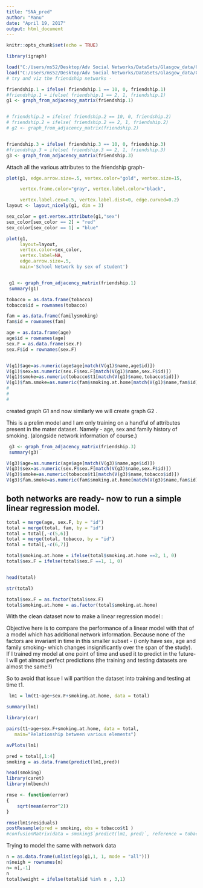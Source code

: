 ```yaml
---
title: "SNA_pred"
author: "Manu"
date: "April 19, 2017"
output: html_document
---
```


```r
knitr::opts_chunk$set(echo = TRUE)
```


```r
library(igraph)

load("C:/Users/ms52/Desktop/Adv Social Networks/DataSets/Glasgow_data/Glasgow-demographic.RData")
load("C:/Users/ms52/Desktop/Adv Social Networks/DataSets/Glasgow_data/Glasgow-friendship.RData")
# try and viz the friendship networks - 

friendship.1 = ifelse( friendship.1 == 10, 0, friendship.1)
#friendship.1 = ifelse( friendship.1 == 2, 1, friendship.1)
g1 <- graph_from_adjacency_matrix(friendship.1)


# friendship.2 = ifelse( friendship.2 == 10, 0, friendship.2)
# friendship.2 = ifelse( friendship.2 == 2, 1, friendship.2)
# g2 <- graph_from_adjacency_matrix(friendship.2)


friendship.3 = ifelse( friendship.3 == 10, 0, friendship.3)
#friendship.3 = ifelse( friendship.3 == 2, 1, friendship.3)
g3 <- graph_from_adjacency_matrix(friendship.3)

```
Attach all the various attributes to the friendship graph-

```r

plot(g1, edge.arrow.size=.5, vertex.color="gold", vertex.size=15, 

     vertex.frame.color="gray", vertex.label.color="black", 

     vertex.label.cex=0.5, vertex.label.dist=0, edge.curved=0.2) 
layout <- layout_nicely(g1, dim = 3)

sex_color = get.vertex.attribute(g1,"sex")
sex_color[sex_color == 2] = "red"
sex_color[sex_color == 1] = "blue"

plot(g1, 
     layout=layout, 
     vertex.color=sex_color, 
     vertex.label=NA, 
     edge.arrow.size=.5,
     main='School Network by sex of student')


 g1 <- graph_from_adjacency_matrix(friendship.1)
 summary(g1)

tobacco = as.data.frame(tobacco)
tobacco$id = rownames(tobacco)

fam = as.data.frame(familysmoking)
fam$id = rownames(fam)

age = as.data.frame(age)
age$id = rownames(age)
sex.F = as.data.frame(sex.F)
sex.F$id = rownames(sex.F)


V(g1)$age=as.numeric(age$age[match(V(g1)$name,age$id)])
V(g1)$sex=as.numeric(sex.F$sex.F[match(V(g1)$name,sex.F$id)])
V(g1)$smoke=as.numeric(tobacco$t1[match(V(g1)$name,tobacco$id)])
V(g1)$fam.smoke=as.numeric(fam$smoking.at.home[match(V(g1)$name,fam$id)])
# 
# 
#
```

created graph G1 and now similarly we will create graph G2 .

This is a prelim model and I am only training on a handful of attributes present in the mater dataset. Namely - age, sex and family history of smoking. (alongside network information of course.)


```r



 g3 <- graph_from_adjacency_matrix(friendship.3)
 summary(g3)

V(g3)$age=as.numeric(age$age[match(V(g3)$name,age$id)])
V(g3)$sex=as.numeric(sex.F$sex.F[match(V(g3)$name,sex.F$id)])
V(g3)$smoke=as.numeric(tobacco$t1[match(V(g3)$name,tobacco$id)])
V(g3)$fam.smoke=as.numeric(fam$smoking.at.home[match(V(g3)$name,fam$id)])


```


## both networks are ready- now to run a simple linear regression model.

```r

total = merge(age, sex.F, by = "id")
total = merge(total, fam, by = "id")
total = total[,-c(5,6)]
total = merge(total, tobacco, by = "id")
total = total[,-c(6,7)]

total$smoking.at.home = ifelse(total$smoking.at.home ==2, 1, 0)
total$sex.F = ifelse(total$sex.F ==1, 1, 0)


head(total)

str(total)

total$sex.F = as.factor(total$sex.F)
total$smoking.at.home = as.factor(total$smoking.at.home)
```
With the clean dataset now to make a linear regression model :

Objective here is to compare the performance of a linear model with that of a model which has additional network information. Because none of the factors are invariant in time in this smaller subset - (i only have sex, age and family smoking- which changes insignificantly over the span of the study). If I trained my model at one point of time and used it to predict in the future- I will get almost perfect predictions (the training and testing datasets are almost the same!!)

So to avoid that issue I will partition the dataset into training and testing at time t1.
```r

 lm1 = lm(t1~age+sex.F+smoking.at.home, data = total)

summary(lm1)

library(car)

pairs(t1~age+sex.F+smoking.at.home, data = total,
   main="Relationship between various elements")

avPlots(lm1)

pred = total[,1:4]
smoking = as.data.frame(predict(lm1,pred))

head(smoking)
library(caret)     
library(mlbench)

rmse <- function(error)
{
    sqrt(mean(error^2))
}

rmse(lm1$residuals)
postResample(pred = smoking, obs = tobacco$t1 )
#confusionMatrix(data = smoking$`predict(lm1, pred)`, reference = tobacco$t1, mode = "prec_recall")

```

Trying to model the same with network data
```r

n = as.data.frame(unlist(ego(g1,1, 1, mode = "all")))
n$neigh = rownames(n)
n= n[,-1]
n
total$weight = ifelse(total$id %in% n , 3,1)



```
